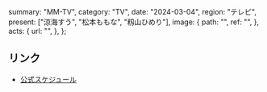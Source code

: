   summary: "MM-TV",
  category: "TV",
  date: "2024-03-04",
  region: "テレビ",
  present: ["涼海すう", "松本ももな", "籾山ひめり"],
  image: {
    path: "",
    ref: "",
  },
  acts: {
    url: "",
  },
};

## リンク

- [公式スケジュール](https://takanenonadeshiko.jp/?p=1896)
